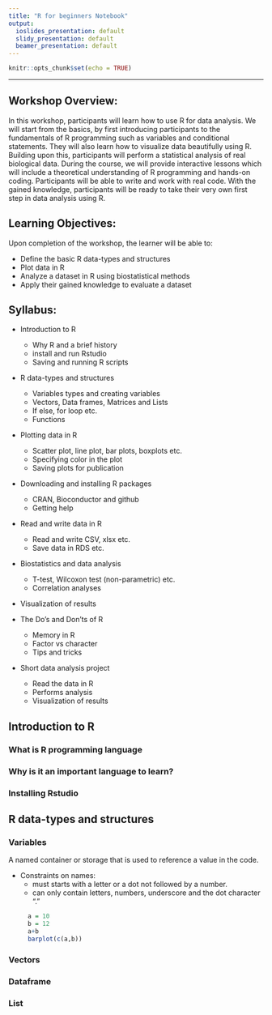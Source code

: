```yaml
---
title: "R for beginners Notebook"
output:
  ioslides_presentation: default
  slidy_presentation: default
  beamer_presentation: default
---
```


```r
knitr::opts_chunk$set(echo = TRUE)
```

------

## Workshop Overview:
In this workshop, participants will learn how to use R for data analysis. We will start from the basics, by first introducing participants to the fundamentals of R programming such as variables and conditional statements. They will also learn how to visualize data beautifully using R. Building upon this, participants will perform a statistical analysis of real biological data.
During the course, we will provide interactive lessons which will include a theoretical understanding of R programming and hands-on coding. Participants will be able to write and work with real code. With the gained knowledge, participants will be ready to take their very own first step in data analysis using R. 


## Learning Objectives:
Upon completion of the workshop, the learner will be able to:

* Define the basic R data-types and structures
* Plot data in R
* Analyze a dataset in R using biostatistical methods
* Apply their gained knowledge to evaluate a dataset


## Syllabus:

* Introduction to R
    + Why R and a brief history
    + install and run Rstudio
    + Saving and running R scripts

* R data-types and structures
    + Variables types and creating variables
    + Vectors, Data frames, Matrices and Lists
    + If else, for loop etc.
    + Functions

* Plotting data in R
    + Scatter plot, line plot, bar plots, boxplots etc.
    + Specifying color in the plot
    + Saving plots for publication

* Downloading and installing R packages
    + CRAN, Bioconductor and github
    + Getting help 

* Read and write data in R
    + Read and write CSV, xlsx etc.
    + Save data in RDS etc.

* Biostatistics and data analysis
    + T-test, Wilcoxon test (non-parametric) etc.
    + Correlation analyses


* Visualization of results

* The Do's and Don'ts of R
    + Memory in R
    + Factor vs character
    + Tips and tricks 

* Short data analysis project
    + Read the data in R
    + Performs analysis 
    + Visualization of results



## Introduction to R

### What is R programming language

### Why is it an important language to learn?

### Installing Rstudio


## R data-types and structures

### Variables
A named container or storage that is used to reference a value in the code.

* Constraints on names:
    + must starts with a letter or a dot not followed by a number.
    + can only contain letters, numbers, underscore and the dot character "."
    
    ```r
      a = 10
      b = 12
      a+b
      barplot(c(a,b))
    ```

### Vectors

### Dataframe

### List





